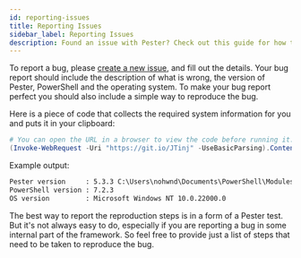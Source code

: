 ```yaml
---
id: reporting-issues
title: Reporting Issues
sidebar_label: Reporting Issues
description: Found an issue with Pester? Check out this guide for how to create an issue and provide us feedback so we can help you
---
```


To report a bug, please [create a new issue](https://github.com/pester/Pester/issues/new/choose), and fill out the details. Your bug report should include the description of what is wrong, the version of Pester, PowerShell and the operating system. To make your bug report perfect you should also include a simple way to reproduce the bug.

Here is a piece of code that collects the required system information for you and puts it in your clipboard:

```powershell
# You can open the URL in a browser to view the code before running it.
(Invoke-WebRequest -Uri "https://git.io/JTinj" -UseBasicParsing).Content | Invoke-Expression
```

Example output:

```cmd
Pester version     : 5.3.3 C:\Users\nohwnd\Documents\PowerShell\Modules\Pester\5.3.3\Pester.psm1
PowerShell version : 7.2.3
OS version         : Microsoft Windows NT 10.0.22000.0
```

The best way to report the reproduction steps is in a form of a Pester test. But it's not always easy to do, especially if you are reporting a bug in some internal part of the framework. So feel free to provide just a list of steps that need to be taken to reproduce the bug.
